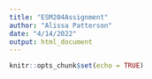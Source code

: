 ```yaml
---
title: "ESM204Assignment"
author: "Alissa Patterson"
date: "4/14/2022"
output: html_document
---
```


```r
knitr::opts_chunk$set(echo = TRUE)
```

